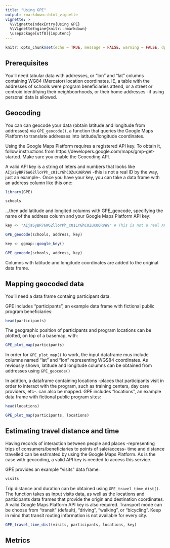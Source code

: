 ```yaml
---
title: "Using GPE"
output: rmarkdown::html_vignette
vignette: >
  %\VignetteIndexEntry{Using GPE}
  %\VignetteEngine{knitr::rmarkdown}
  \usepackage[utf8]{inputenc}
---
```


```r
knitr::opts_chunk$set(echo = TRUE, message = FALSE, warning = FALSE, dpi = 200)
```

## Prerequisites

You'll need tabular data with addresses, or "lon" and "lat" columns containing WG84 (Mercator) location coordinates. IE, a table with the addresses of schools were program beneficiaries attend, or a street or centroid identifying their neighboorhoods, or their home addresses -if using personal data is allowed.

## Geocoding

You can can geocode your data (obtain latitude and longitude from addresses) via `GPE_geocode()`, a function that queries the Google Maps Platform to translate addresses into latitude/longitude coordinates. 

Using the Google Maps Platform requires a registered API key. To obtain it, follow instructions from  https://developers.google.com/maps/gmp-get-started. Make sure you enable the Geocoding API.

A valid API key is a string of leters and numbers that looks like `AIjaSyBR76W62lloYPh_c01LYGhCOZuKU6RVW9` -this is not a real ID by the way, just an example-. Once you have your key, you can take a data frame with an address column like this one:

```r
library(GPE)

schools
```

...then add latitude and longited columns with GPE_geocode, specifying the name of the address column and your Google Maps Platform API key:

```r
key <- "AIjaSyBR76W62lloYPh_c01LYGhCOZuKU6RVW9" # This is not a real API key, provide yours

GPE_geocode(schools, address, key)
```

```r
key <- ggmap::google_key()

GPE_geocode(schools, address, key)
```

Columns with latitude and longitude coordinates are added to the original data frame.

## Mapping geocoded data

You'll need a data frame containg participant data. 

GPE includes "participants", an example data frame with fictional public program beneficiaries:

```r
head(participants)
```


The geographic position of participants and program locations can be plotted, on top of a basemap, with:

```r
GPE_plot_map(participants)
```

In order for `GPE_plot_map()` to work, the input dataframe mus include columns named "lat" and "lon" representing WGS84 coordinates. As reviously shown, latitude and longitude columns can be obtained from addresses using `GPE_geocode()`

In addtion, a dataframe containing locations -places that participants visit in order to interact with the program, such as training centers, day care providers, etc-. can also be mapped. GPE includes "locations", an example data frame with fictional public program sites:

```r
head(locations)
```

```r
GPE_plot_map(participants, locations)
```

## Estimating travel distance and time

Having records of interaction between people and places -representing trips of consumers/beneficiaries to points of sale/access- time and distance travelled can be estimated by using the Google Maps Platform. As is the case with geocoding, a valid API key is needed to access this service.

GPE provides an example "visits" data frame:

```r
visits
```

Trip distance and duration can be obtained using `GPE_travel_time_dist()`. The function takes as input visits data, as well as the locations and participants data frames that provide the origin and destination coordinates. A valid Google Maps Platform API key is also required. Transport mode can be choose from "transit" (default), "driving", "walking", or "bicycling". Keep in mind that transit routing information is not available for every city.   


```r
GPE_travel_time_dist(visits, participants, locations, key)
```

## Metrics

